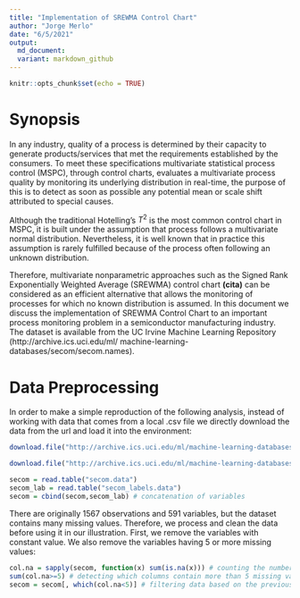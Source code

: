```yaml
---
title: "Implementation of SREWMA Control Chart"
author: "Jorge Merlo"
date: "6/5/2021"
output: 
  md_document: 
  variant: markdown_github
---
```


```r
knitr::opts_chunk$set(echo = TRUE)
```

# Synopsis

In any industry, quality of a process is determined by their capacity to generate products/services that met the requirements established by the consumers. To meet these specifications multivariate statistical process control (MSPC), through control charts, evaluates a multivariate process quality by monitoring its underlying distribution in real-time, the purpose of this is to detect as soon as possible any potential mean or scale shift attributed to special causes.

Although the traditional Hotelling's $T^2$ is the most common control chart in MSPC, it is built under the assumption that process follows a multivariate normal distribution. Nevertheless, it is well known that in practice this assumption is rarely fulfilled because of the process often following an unknown distribution.

Therefore, multivariate nonparametric approaches such as the Signed Rank Exponentially Weighted Average (SREWMA) control chart **(cita)** can be considered as an efficient alternative that allows the monitoring of processes for which no known distribution is assumed. In this document we discuss the implementation of SREWMA Control Chart to an important process monitoring problem in a semiconductor manufacturing industry. The dataset is available from the UC Irvine Machine Learning Repository (http://archive.ics.uci.edu/ml/
machine-learning-databases/secom/secom.names).

# Data Preprocessing

In order to make a simple reproduction of the following analysis, instead of working with data that comes from a local .csv file we directly download the data from the url and load it into the environment:

```r
download.file("http://archive.ics.uci.edu/ml/machine-learning-databases/secom/secom.data", destfile = "secom.data") # explanatory variables

download.file("http://archive.ics.uci.edu/ml/machine-learning-databases/secom/secom_labels.data", destfile  = "secom_labels.data") # output

secom = read.table("secom.data")
secom_lab = read.table("secom_labels.data") 
secom = cbind(secom,secom_lab) # concatenation of variables
```

There are originally 1567 observations and 591 variables, but the dataset contains many missing values. Therefore, we process and clean the data before using it in our illustration. First, we remove the variables with constant value. We also remove the variables having 5 or more missing values:

```r
col.na = sapply(secom, function(x) sum(is.na(x))) # counting the number of NA's in each variable
sum(col.na>=5) # detecting which columns contain more than 5 missing values
secom = secom[, which(col.na<5)] # filtering data based on the previous condition
```

